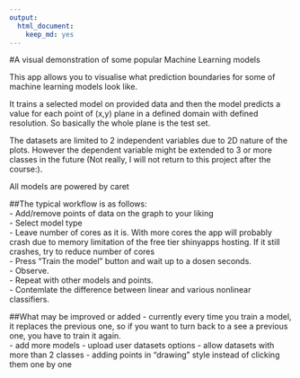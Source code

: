 ```yaml
---
output: 
  html_document: 
    keep_md: yes
---
```

#A visual demonstration of some popular Machine Learning models

This app allows you to visualise what prediction boundaries for some of machine learning models look like.

It trains a selected model on provided data and then the model predicts a value for each point of (x,y) plane in a defined domain with defined resolution. So basically the whole plane is the test set.  
  
The datasets are limited to 2 independent variables due to 2D nature of the plots. However the dependent variable might be extended to 3 or more classes in the future (Not really, I will not return to this project after the course:). 
  
All models are powered by caret  

##The typical workflow is as follows:  
- Add/remove points of data on the graph to your liking  
- Select model type  
- Leave number of cores as it is. With more cores the app will probably crash due to memory limitation of the free tier shinyapps hosting. If it still crashes, try to reduce number of cores  
- Press "Train the model" button and wait up to a dosen seconds.  
- Observe.  
- Repeat with other models and points.  
- Contemlate the difference between linear and various nonlinear classifiers.  


##What may be improved or added
- currently every time you train a model, it replaces the previous one, so if you want to turn back to a see a previous one, you have to train it again.  
- add more models
- upload user datasets options
- allow datasets with more than 2 classes
- adding points in "drawing" style instead of clicking them one by one


